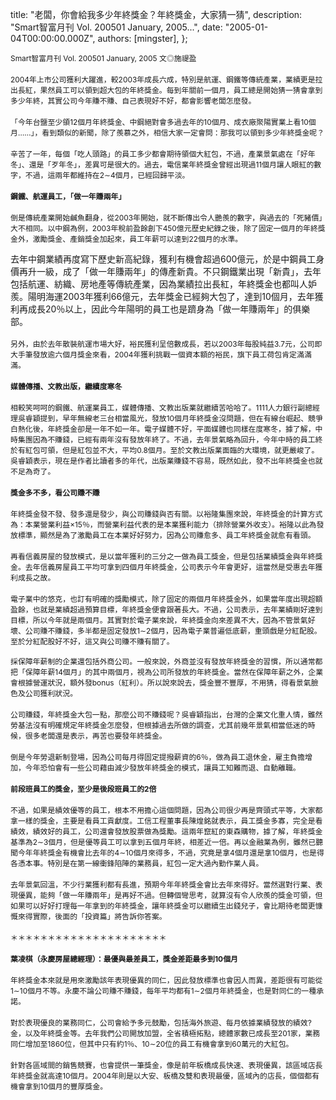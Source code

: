 
  title: "老闆，你會給我多少年終獎金？年終獎金，大家猜一猜",
  description: "Smart智富月刊 Vol. 200501 January, 2005...",
  date: "2005-01-04T00:00:00.000Z",
  authors: [mingster],
};

<p><span style="font-size:85%;">Smart智富月刊 Vol. 200501 January, 2005 文◎施禔盈</span><br /><span style="font-size:85%;"></span><br /><span style="font-size:85%;">2004年上市公司獲利大躍進，較2003年成長六成，特別是航運、鋼鐵等傳統產業，業績更是拉出長紅，果然員工可以領到超大包的年終獎金。每到年關前一個月，員工總是開始猜一猜會拿到多少年終，其實公司今年賺不賺、自己表現好不好，都會影響老闆怎麼發。</span><br /><span style="font-size:85%;"></span><br /><span style="font-size:85%;">「今年台鹽至少領12個月年終獎金、中鋼絕對會多過去年的10個月、成衣廠聚陽實業上看10個月……」，看到類似的新聞，除了羨慕之外，相信大家一定會問：那我可以領到多少年終獎金呢？</span><br /><span style="font-size:85%;"></span><br /><span style="font-size:85%;">辛苦了一年，每個「吃人頭路」的員工多少都會期待領個大紅包，不過，產業景氣處在「好年冬」、還是「歹年冬」，差異可是很大的。過去，電信業年終獎金曾經出現過11個月讓人眼紅的數字，不過，這兩年都維持在2∼4個月，已經回歸平淡。</span><br /><span style="font-size:85%;"></span><br /><span style="font-size:85%;"><strong>鋼鐵、航運員工，「做一年賺兩年」</strong></span><br /><span style="font-size:85%;"></span><br /><span style="font-size:85%;">倒是傳統產業開始鹹魚翻身，從2003年開始，就不斷傳出令人艷羨的數字，與過去的「死豬價」大不相同。以中鋼為例，2003年稅前盈餘創下450億元歷史紀錄之後，除了固定一個月的年終獎金外，激勵獎金、產銷獎金加起來，員工年薪可以達到22個月的水準。</p>
<p>去年中鋼業績再度寫下歷史新高紀錄，獲利有機會超過600億元，於是中鋼員工身價再升一級，成了「做一年賺兩年」的傳產新貴。不只鋼鐵業出現「新貴」，去年包括航運、紡織、房地產等傳統產業，因為業績拉出長紅，年終獎金也都叫人妒羨。陽明海運2003年獲利66億元，去年獎金已經夠大包了，達到10個月，去年獲利再成長20％以上，因此今年陽明的員工也是躋身為「做一年賺兩年」的俱樂部。</span><br /><span style="font-size:85%;"></span><br /><span style="font-size:85%;">另外，由於去年散裝航運市場大好，裕民獲利呈倍數成長，若以2003年每股純益3.7元，公司即大手筆發放逾六個月獎金來看，2004年獲利挑戰一個資本額的裕民，旗下員工荷包肯定滿滿滿。</span><br /><span style="font-size:85%;"></span><br /><span style="font-size:85%;"><strong>媒體傳播、文教出版，繼續度寒冬</strong></span><br /><span style="font-size:85%;"></span><br /><span style="font-size:85%;">相較笑呵呵的鋼鐵、航運業員工，媒體傳播、文教出版業就繼續苦哈哈了。1111人力銀行副總經理吳睿穎提到，早年無線老三台相當風光，發放10個月年終獎金沒問題，但在有線台崛起、競爭白熱化後，年終獎金卻是一年不如一年。</span><span style="font-size:85%;">電子媒體不好，平面媒體也同樣在度寒冬，據了解，中時集團因為不賺錢，已經有兩年沒有發放年終了。不過，去年景氣略為回升，今年中時的員工終於有紅包可領，但是紅包並不大，平均0.8個月。至於文教出版業面臨的大環境，就更嚴峻了。吳睿穎表示，現在是作者比讀者多的年代，出版業賺錢不容易，既然如此，發不出年終獎金也就不足為奇了。</span><br /><span style="font-size:85%;"></span><br /><span style="font-size:85%;"><strong>獎金多不多，看公司賺不賺</strong></span><br /><span style="font-size:85%;"></span><br /><span style="font-size:85%;">年終獎金發不發、發多還是發少，與公司賺錢與否有關。以裕隆集團來說，年終獎金的計算方式為：本業營業利益×15％，而營業利益代表的是本業獲利能力（排除營業外收支）。裕隆以此為發放標準，顯然是為了激勵員工在本業好好努力，因為公司賺愈多、員工年終獎金就愈有看頭。</span><br /><span style="font-size:85%;"></span><br /><span style="font-size:85%;">再看信義房屋的發放模式，是以當年獲利的三分之一做為員工獎金，但是包括業績獎金與年終獎金。去年信義房屋員工平均可拿到四個月年終獎金，公司表示今年會更好，這當然是受惠去年獲利成長之故。</span><br /><span style="font-size:85%;"></span><br /><span style="font-size:85%;">電子業中的悠克，也訂有明確的獎勵模式，除了固定的兩個月年終獎金外，如果當年度出現超額盈餘，也就是業績超過預算目標，年終獎金便會跟著長大。不過，公司表示，去年業績剛好達到目標，所以今年就是兩個月。</span><span style="font-size:85%;">其實對於電子業來說，年終獎金向來差異不大，因為不管景氣好壞、公司賺不賺錢，多半都是固定發放1∼2個月，因為電子業普遍低底薪，重頭戲是分紅配股。至於分紅配股好不好，這又與公司賺不賺有關了。</span><br /><span style="font-size:85%;"><br />採保障年薪制的企業還包括外商公司。一般來說，外商並沒有發放年終獎金的習慣，所以通常都把「保障年薪14個月」的其中兩個月，視為公司所發放的年終獎金。當然在保障年薪之外，企業會根據營運狀況，額外發bonus（紅利）。所以說來說去，獎金豐不豐厚，不用猜，得看景氣臉色及公司獲利狀況。</span><br /><span style="font-size:85%;"></span><br /><span style="font-size:85%;">公司賺錢，年終獎金大包一點，那麼公司不賺錢呢？吳睿穎指出，台灣的企業文化重人情，雖然勞基法沒有明確規定年終獎金怎麼發，但根據過去所做的調查，尤其前幾年景氣相當低迷的時候，很多老闆還是表示，再苦也要發年終獎金。</span><br /><span style="font-size:85%;"></span><br /><span style="font-size:85%;">倒是今年勞退新制登場，因為公司每月得固定提撥薪資的6％，做為員工退休金，雇主負擔增加，今年恐怕會有一些公司藉由減少發放年終獎金的模式，讓員工知難而退、自動離職。</span><br /><span style="font-size:85%;"></span><br /><span style="font-size:85%;"><strong>前段班員工的獎金，至少是後段班員工的2倍</strong></span><br /><span style="font-size:85%;"></span><br /><span style="font-size:85%;">不過，如果是績效優等的員工，根本不用擔心這個問題，因為公司很少再是齊頭式平等，大家都拿一樣的獎金，主要是看員工貢獻度。工信工程董事長陳煌銘就表示，員工獎金多寡，完全是看績效，績效好的員工，公司還會發放股票做為獎勵。這兩年竄紅的東森購物，據了解，年終獎金基準為2∼3個月，但是優等員工可以拿到五個月年終，相差近一倍。再以金融業為例，雖然已聽聞今年年終獎金有機會比去年的4∼10個月來得多，不過，究竟是拿4個月還是拿10個月，也是得各憑本事。特別是在第一線衝鋒陷陣的業務員，紅包一定大過內勤作業人員。</span><br /><span style="font-size:85%;"></span><br /><span style="font-size:85%;">去年景氣回溫，不少行業獲利都有長進，預期今年年終獎金會比去年來得好。當然選對行業、表現優異，能夠「做一年賺兩年」是再好不過。但轉個彎思考，就算沒有令人欣羨的獎金可領，但如果可以好好打理每一年拿到的年終獎金，讓年終獎金可以繼續生出錢兒子，會比期待老闆更慷慨來得實際，後面的「投資篇」將告訴你答案。</span><br /><span style="font-size:85%;"></span><br /><span style="font-size:85%;">＊＊＊＊＊＊＊＊＊＊＊＊＊＊＊＊＊＊＊＊＊</span><br /><span style="font-size:85%;"></span><br /><span style="font-size:85%;"><strong>葉凌棋（永慶房屋總經理）：最優與最差員工，獎金差距最多到10個月</strong></span><br /><span style="font-size:85%;"></span><br /><span style="font-size:85%;">年終獎金本來就是用來激勵該年表現優異的同仁，因此發放標準也會因人而異，差距很有可能從1∼10個月不等。永慶不論公司賺不賺錢，每年平均都有1∼2個月年終獎金，也是對同仁的一種承諾。</span><br /><span style="font-size:85%;"></span><br /><span style="font-size:85%;">對於表現優良的業務同仁，公司會給予多元鼓勵，包括海外旅遊、每月依據業績發放的績效?金，以及年終獎金等。去年我們公司開放加盟，全省積極拓點，總體家數已成長至201家，業務同仁增加至1860位，但其中只有約1％、10∼20位的員工有機會拿到60萬元的大紅包。</span><br /><span style="font-size:85%;"></span><br /><span style="font-size:85%;">針對各區域間的銷售競賽，也會提供一筆獎金，像是前年板橋成長快速、表現優異，該區域店長年終獎金就高達10個月。2004年則是以大安、板橋及雙和表現最優，區域內的店長，個個都有機會拿到10個月的豐厚獎金。</span><br /><span style="font-size:85%;"></span></p>
